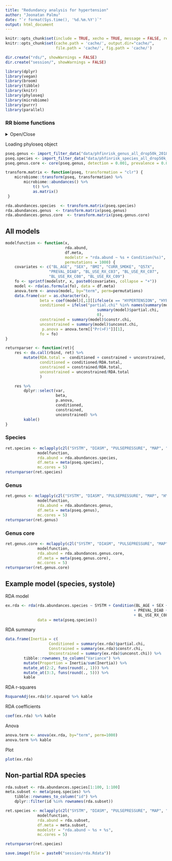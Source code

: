 ```yaml
---
title: "Redundancy analysis for hypertension"
author: "Joonatan Palmu"
date: "`r format(Sys.time(), '%d.%m.%Y')`"
output: html_document
---
```

	
```r
knitr::opts_chunk$set(include = TRUE, xecho = TRUE, message = FALSE, results='asis', cache=FALSE, warning=FALSE)
knitr::opts_chunk$set(cache.path = 'cache/', output.dir="cache/",
                      file.path = 'cache/', fig.path = 'cache/')

dir.create("rds/", showWarnings = FALSE)
dir.create("session/", showWarnings = FALSE)
```

```r
library(dplyr)
library(vegan)
library(broom)
library(tibble)
library(knitr)
library(phyloseq)
library(microbiome)
library(purrr)
library(parallel)
```

### RR biome functions

<details>
  <summary>Open/Close</summary>
  
```r
source("articletwo-rrbiome.R")
```

</details>


Loading phyloseq object

```r
pseq.genus <- import_filter_data("data/phfinrisk_genus_all_drop50k_2018-11-16.RDs")
pseq.species <- import_filter_data("data/phfinrisk_species_all_drop50k_2018-12-21.RDs")
pseq.genus.core <- core(pseq.genus, detection = 0.001, prevalence = 0.01)
```

```r
transform.matrix <- function(pseq, transformation = "clr") {
    microbiome::transform(pseq, transformation) %>%
        microbiome::abundances() %>%
            t() %>%
            as.matrix()
 }
```

```r
rda.abundances.species  <- transform.matrix(pseq.species)
rda.abundances.genus  <- transform.matrix(pseq.genus)
rda.abundances.genus.core  <- transform.matrix(pseq.genus.core)
```
## All models

```r
modelfunction <- function(x,
                          rda.abund,
                          df.meta,
                          modelstr = "rda.abund ~ %s + Condition(%s)",
                          permutations = 1000) {
    covariates <- c("BL_AGE", "SEX", "BMI", "CURR_SMOKE", "Q57X",
                   "PREVAL_DIAB", "BL_USE_RX_C03", "BL_USE_RX_C07",
                   "BL_USE_RX_C08", "BL_USE_RX_C09")
    fo <- sprintf(modelstr, x, paste0(covariates, collapse = "+"))
    model <- rda(as.formula(fo), data = df.meta)
    anova.term <- anova(model, by="term", perm=permutations)
    data.frame(var = as.character(x),
               beta = coef(model)[,1][[ifelse(x == "HYPERTENSION", "HYPERTENSION1", x)]],
               conditioned = ifelse("partial.chi" %in% names(summary(model)),
                                        summary(model)$partial.chi,
                                        0),
               constrained = summary(model)$constr.chi,
               unconstrained = summary(model)$unconst.chi,
                p.anova = anova.term[["Pr(>F)"]][1],
               fo = fo)
}
```

```r
returnparser <- function(ret){
    res <- do.call(rbind, ret) %>%
        mutate(RDA.total =  conditioned + constrained + unconstrained,
               conditioned = conditioned/RDA.total,
               constrained = constrained/RDA.total,
               unconstrained = unconstrained/RDA.total
               ) 

    res %>%
        dplyr::select(var,
                      beta,
                      p.anova,
                      conditioned,
                      constrained,
                      unconstrained) %>%
        kable()
}
```

### Species

```r
ret.species <- mclapply(c2l("SYSTM", "DIASM", "PULSEPRESSURE", "MAP", "HYPERTENSION"),
              modelfunction,
              rda.abund = rda.abundances.species,
              df.meta = meta(pseq.species),
              mc.cores = 5)
returnparser(ret.species)
```

### Genus

```r
ret.genus <- mclapply(c2l("SYSTM", "DIASM", "PULSEPRESSURE", "MAP", "HYPERTENSION"),
              modelfunction,
              rda.abund = rda.abundances.genus,
              df.meta = meta(pseq.genus),
              mc.cores = 5)
returnparser(ret.genus)
```

### Genus core

```r
ret.genus.core <- mclapply(c2l("SYSTM", "DIASM", "PULSEPRESSURE", "MAP", "HYPERTENSION"),
              modelfunction,
              rda.abund = rda.abundances.genus.core,
              df.meta = meta(pseq.genus.core),
              mc.cores = 5)
returnparser(ret.genus.core)
```

## Example model (species, systole)

RDA model

```r
ex.rda <- rda(rda.abundances.species ~ SYSTM + Condition(BL_AGE + SEX + BMI + CURR_SMOKE + Q57X
                                                        + PREVAL_DIAB + BL_USE_RX_C03 + BL_USE_RX_C07 +
                                                        + BL_USE_RX_C08 + BL_USE_RX_C09),
              data = meta(pseq.species))
```

RDA summary

```r
data.frame(Inertia = c(
                   Conditioned = summary(ex.rda)$partial.chi,
                   Constrained = summary(ex.rda)$constr.chi,
                   Unconstrained = summary(ex.rda)$unconst.chi)) %>%
        tibble::rownames_to_column("Variance") %>%
        mutate(Proportion = Inertia/sum(Inertia)) %>%
        mutate_at(2:2, funs(round(., 1))) %>%
        mutate_at(3:3, funs(round(., 5))) %>%
        kable
```

RDA r-squares

```r
RsquareAdj(ex.rda)$r.squared %>% kable
```

RDA coefficients

```r
coef(ex.rda) %>% kable
```

Anova

```r
anova.term <- anova(ex.rda, by="term", perm=1000)
anova.term %>% kable
```

Plot

```r
plot(ex.rda)
```

## Non-partial RDA species

```r
rda.subset <- rda.abundances.species[1:100, 1:100]
meta.subset <- meta(pseq.species) %>%
    tibble::rownames_to_column("id") %>%
    dplyr::filter(id %in% rownames(rda.subset)) 

ret.species <- mclapply(c2l("SYSTM", "DIASM", "PULSEPRESSURE", "MAP", "HYPERTENSION"),
              modelfunction,
              rda.abund = rda.subset,
              df.meta = meta.subset,
              modelstr = "rda.abund ~ %s + %s",
              mc.cores = 5)

returnparser(ret.species)
```

```r
save.image(file = paste0("session/rda.Rdata"))
```
